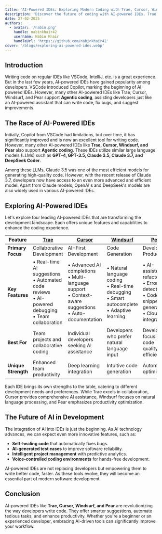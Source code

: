```yaml
---
title: 'AI-Powered IDEs: Exploring Modern Coding with Trae, Cursor, Windsurf, and Pear'
description: 'Discover the future of coding with AI-powered IDEs. Trae, Cursor, Windsurf, and Pear are leading the way in modern development tools.'
date: 27-02-2025
authors:
  - avatar: '/nabin.png'
    handle: nabinkhair42
    username: Nabin Khair
    handleUrl: 'https://github.com/nabinkhair42'
cover: '/blogs/exploring-ai-powered-ides.webp'
---
```


## Introduction

Writing code on regular IDEs like VSCode, IntelliJ, etc. is a great experience. But in the last few years, AI-powered IDEs have gained popularity among developers. VSCode introduced Copilot, marking the beginning of AI-powered IDEs. However, many other AI-powered IDEs like Trae, Cursor, Windsurf, and Pear support **Agentic coding**, assisting developers just like an AI-powered assistant that can write code, fix bugs, and suggest improvements.

## The Race of AI-Powered IDEs

Initially, Copilot from VSCode had limitations, but over time, it has significantly improved and is now an excellent tool for writing code. However, many other AI-powered IDEs like **Trae, Cursor, Windsurf, and Pear** also support **Agentic coding**. These IDEs utilize similar large language models (LLMs) such as **GPT-4, GPT-3.5, Claude 3.5, Claude 3.7, and DeepSeek Coder**.

Among these LLMs, Claude 3.5 was one of the most efficient models for generating high-quality code. However, with the recent release of Claude 3.7, developers now have access to an even more advanced and efficient model. Apart from Claude models, OpenAI's and DeepSeek's models are also widely used in various AI-powered IDEs.

## Exploring AI-Powered IDEs

Let's explore four leading AI-powered IDEs that are transforming the development landscape. Each offers unique features and capabilities to enhance the coding experience.

| Feature             | [Trae](https://www.trae.ai/)                                                                                | [Cursor](https://www.cursor.com/)                                                                               | [Windsurf](https://codeium.com/windsurf)                                                             | [Pear](https://trypear.ai)                                                                            |
| ------------------- | ----------------------------------------------------------------------------------------------------------- | --------------------------------------------------------------------------------------------------------------- | ---------------------------------------------------------------------------------------------------- | ----------------------------------------------------------------------------------------------------- |
| **Primary Focus**   | Collaborative Development                                                                                   | AI-First Development                                                                                            | Code Generation                                                                                      | Developer Productivity                                                                                |
| **Key Features**    | • Real-time AI suggestions<br/>• Automated code reviews<br/>• AI-powered debugging<br/>• Team collaboration | • Advanced AI completions<br/>• Multi-language support<br/>• Context-aware suggestions<br/>• Auto-documentation | • Natural language coding<br/>• Real-time debugging<br/>• Smart autocomplete<br/>• Adaptive learning | • AI-assisted refactoring<br/>• Error detection<br/>• Code snippet generation<br/>• Cloud integration |
| **Best For**        | Team projects and collaborative coding                                                                      | Individual developers seeking AI assistance                                                                     | Developers who prefer natural language input                                                         | Developers focusing on code quality and efficiency                                                    |
| **Unique Strength** | Enhanced team productivity                                                                                  | Deep learning integration                                                                                       | Intuitive code generation                                                                            | Automated optimization                                                                                |

Each IDE brings its own strengths to the table, catering to different development needs and preferences. While Trae excels in collaboration, Cursor provides comprehensive AI assistance, Windsurf focuses on natural language processing, and Pear emphasizes productivity optimization.

## The Future of AI in Development

The integration of AI into IDEs is just the beginning. As AI technology advances, we can expect even more innovative features, such as:

- **Self-healing code** that automatically fixes bugs.
- **AI-generated test cases** to improve software reliability.
- **Intelligent project management** with predictive analytics.
- **Voice-controlled coding environments** for hands-free development.

AI-powered IDEs are not replacing developers but empowering them to write better code, faster. As these tools evolve, they will become an essential part of modern software development.

## Conclusion

AI-powered IDEs like **Trae, Cursor, Windsurf, and Pear** are revolutionizing the way developers write code. They offer smarter suggestions, automate tedious tasks, and enhance productivity. Whether you're a beginner or an experienced developer, embracing AI-driven tools can significantly improve your workflow.
